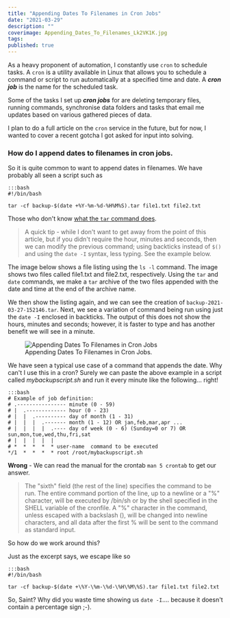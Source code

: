 ```yaml
---
title: "Appending Dates To Filenames in Cron Jobs"
date: "2021-03-29"
description: ""
coverimage: Appending_Dates_To_Filenames_Lk2VK1K.jpg
tags: 
published: true
---
```

As a heavy proponent of automation, I constantly use `cron` to schedule tasks. A `cron` is a utility available in Linux that allows you to schedule a command or script to run automatically at a specified time and date. A ___cron job___ is the name for the scheduled task.

Some of the tasks I set up ___cron jobs___ for are deleting temporary files, running commands, synchronise data folders and tasks that email me updates based on various gathered pieces of data. 

I plan to do a full article on the `cron` service in the future, but for now, I wanted to cover a recent gotcha I got asked for input into solving. 

### How do I append dates to filenames in cron jobs. 

So it is quite common to want to append dates in filenames. We have probably all seen a script such as

```
:::bash
#!/bin/bash

tar -cf backup-$(date +%Y-%m-%d-%H%M%S).tar file1.txt file2.txt
```

Those who don't know [what the `tar` command does](https://linux.die.net/man/1/tar). 

> A quick tip - while I don't want to get away from the point of this article, but if you didn't require the hour, minutes and seconds, then we can modify the previous command; using backticks instead of `$()` and using the `date -I` syntax, less typing. See the example below.

The image below shows a file listing using the  `ls -l` command. The image shows two files called file1.txt and file2.txt, respectively. Using the `tar` and `date` commands, we make a `tar` archive of the two files appended with the date and time at the end of the archive name. 

We then show the listing again, and we can see the creation of `backup-2021-03-27-152146.tar`. Next, we see a variation of command being run using just the `date -I` enclosed in backticks. The output of this does not show the hours, minutes and seconds; however, it is faster to type and has another benefit we will see in a minute.

<figure class="figure text-center col-xs-12 col-sm-12 col-lg-12">
  <img src="63778ef4-da31-464f-8748-397463b45a49.png" class="img-fluid" alt="Appending Dates To Filenames in Cron Jobs">
 <figcaption class="figure-caption text-center fw-normal text-dark">Appending Dates To Filenames in Cron Jobs.</figcaption>
</figure>

We have seen a typical use case of a command that appends the date. Why can't I use this in a cron? Surely we can paste the above example in a script called _mybackupscript.sh_ and run it every minute like the following... right!

```
:::bash
# Example of job definition:
# .---------------- minute (0 - 59)
# |  .------------- hour (0 - 23)
# |  |  .---------- day of month (1 - 31)
# |  |  |  .------- month (1 - 12) OR jan,feb,mar,apr ...
# |  |  |  |  .---- day of week (0 - 6) (Sunday=0 or 7) OR sun,mon,tue,wed,thu,fri,sat
# |  |  |  |  |
# *  *  *  *  * user-name  command to be executed
*/1  *  *  *  * root /root/mybackupscript.sh
```

**Wrong** - We can read the manual for the crontab `man 5 crontab` to get our answer.

> The "sixth" field (the rest of the line) specifies the command to be run. The entire command portion of the line, up to a newline or a "%" character, will be executed by /bin/sh or by the shell specified in the SHELL variable of the cronfile. A "%" character in the command, unless escaped with a backslash (\), will be changed into newline characters, and all data after the first % will be sent to the command as standard input.

So how do we work around this? 

Just as the excerpt says, we escape like so

```
:::bash
#!/bin/bash

tar -cf backup-$(date +\%Y-\%m-\%d-\%H\%M\%S).tar file1.txt file2.txt
```

So, Saint? Why did you waste time showing us `date -I`.... because it doesn't contain a percentage sign ;-).